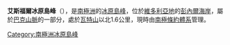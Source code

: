 {{Coord|72|28|S|166|8|E|source:GNIS|display=title}}

'''艾斯福爾冰原島峰'''（{{lang-en|Icefall Nunatak}}），是[[南極洲|南極洲]]的[[冰原島峰|冰原島峰]]，位於[[維多利亞地|維多利亞地]]的[[彭內爾海岸|彭內爾海岸]]，屬於[[巴克山脈|巴克山脈]]的一部分，處於[[瓦特山|瓦特山]]以北1.6公里，現時由[[南極條約體系|南極條約體系]]管理。

{{Antarctica-geo-stub}}
[[Category:南極洲冰原島峰|Category:南極洲冰原島峰]]